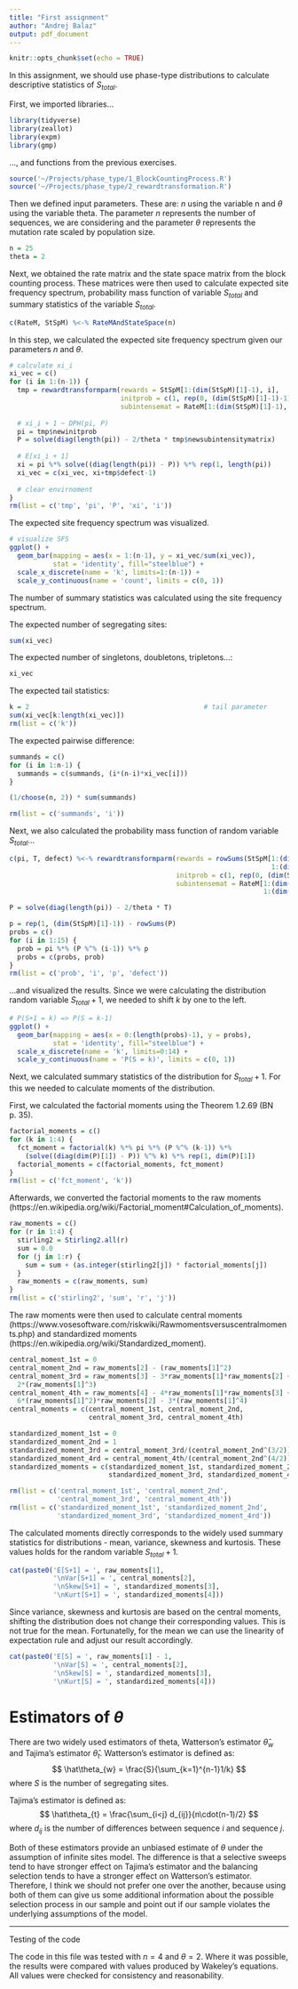 ```yaml
---
title: "First assignment"
author: "Andrej Balaz"
output: pdf_document
---
```


```r
knitr::opts_chunk$set(echo = TRUE)
```

In this assignment, we should use phase-type distributions to calculate descriptive statistics of $S_{total}$.

First, we imported libraries...
```r
library(tidyverse)
library(zeallot)
library(expm)
library(gmp)
```

..., and functions from the previous exercises.
```r
source('~/Projects/phase_type/1_BlockCountingProcess.R')
source('~/Projects/phase_type/2_rewardtransformation.R')
```

Then we defined input parameters. These are: $n$ using the variable n and $\theta$ using the variable theta.
The parameter $n$ represents the number of sequences, we are considering and the parameter $\theta$ represents the mutation rate scaled by population size.
```r
n = 25
theta = 2
```

Next, we obtained the rate matrix and the state space matrix from the block counting process. 
These matrices were then used to calculate expected site frequency spectrum, probability mass function of variable $S_{total}$ and summary statistics of the variable $S_{total}$.   
```r
c(RateM, StSpM) %<-% RateMAndStateSpace(n)
```

In this step, we calculated the expected site frequency spectrum given our parameters $n$ and $\theta$. 

```r
# calculate xi_i
xi_vec = c()
for (i in 1:(n-1)) {
  tmp = rewardtransformparm(rewards = StSpM[1:(dim(StSpM)[1]-1), i], 
                            initprob = c(1, rep(0, (dim(StSpM)[1]-1)-1)), 
                            subintensemat = RateM[1:(dim(StSpM)[1]-1), 1:(dim(StSpM)[1]-1)])
  
  # xi_i + 1 ~ DPH(pi, P)
  pi = tmp$newinitprob
  P = solve(diag(length(pi)) - 2/theta * tmp$newsubintensitymatrix)
  
  # E[xi_i + 1]
  xi = pi %*% solve((diag(length(pi)) - P)) %*% rep(1, length(pi))
  xi_vec = c(xi_vec, xi+tmp$defect-1)
  
  # clear envirnoment
}
rm(list = c('tmp', 'pi', 'P', 'xi', 'i'))
```

The expected site frequency spectrum was visualized.

```r
# visualize SFS
ggplot() + 
  geom_bar(mapping = aes(x = 1:(n-1), y = xi_vec/sum(xi_vec)), 
           stat = 'identity', fill="steelblue") +
  scale_x_discrete(name = 'k', limits=1:(n-1)) +
  scale_y_continuous(name = 'count', limits = c(0, 1))
```

The number of summary statistics was calculated using the site frequency spectrum.

The expected number of segregating sites:
```r
sum(xi_vec)
```

The expected number of singletons, doubletons, tripletons...:
```r
xi_vec
```

The expected tail statistics:
```r
k = 2                                            # tail parameter
sum(xi_vec[k:length(xi_vec)])
rm(list = c('k'))
```

The expected pairwise difference:
```r
summands = c()
for (i in 1:n-1) {
  summands = c(summands, (i*(n-i)*xi_vec[i]))
}

(1/choose(n, 2)) * sum(summands)

rm(list = c('summands', 'i'))
```

Next, we also calculated the probability mass function of random variable $S_{total}$...

```r
c(pi, T, defect) %<-% rewardtransformparm(rewards = rowSums(StSpM[1:(dim(StSpM)[1]-1), 
                                                                  1:(dim(StSpM)[2]-1)]), 
                                          initprob = c(1, rep(0, (dim(StSpM)[1]-1)-1)), 
                                          subintensemat = RateM[1:(dim(StSpM)[1]-1), 
                                                                1:(dim(StSpM)[1]-1)])

P = solve(diag(length(pi)) - 2/theta * T)

p = rep(1, (dim(StSpM)[1]-1)) - rowSums(P)
probs = c()
for (i in 1:15) {
  prob = pi %*% (P %^% (i-1)) %*% p
  probs = c(probs, prob)
}
rm(list = c('prob', 'i', 'p', 'defect'))
```

...and visualized the results. Since we were calculating the distribution random variable $S_{total} + 1$, we needed to shift $k$ by one to the left. 

```r
# P(S+1 = k) => P(S = k-1)
ggplot() + 
  geom_bar(mapping = aes(x = 0:(length(probs)-1), y = probs), 
           stat = 'identity', fill="steelblue") +
  scale_x_discrete(name = 'k', limits=0:14) +
  scale_y_continuous(name = 'P(S = k)', limits = c(0, 1))
```

Next, we calculated summary statistics of the distribution for $S_{total} + 1$. For this we needed to calculate moments of the distribution.

First, we calculated the factorial moments using the Theorem 1.2.69 (BN p. 35).

```r
factorial_moments = c()
for (k in 1:4) {
  fct_moment = factorial(k) %*% pi %*% (P %^% (k-1)) %*% 
    (solve((diag(dim(P)[1]) - P)) %^% k) %*% rep(1, dim(P)[1])
  factorial_moments = c(factorial_moments, fct_moment)
}
rm(list = c('fct_moment', 'k'))
```

Afterwards, we converted the factorial moments to the raw moments (https://en.wikipedia.org/wiki/Factorial_moment#Calculation_of_moments).

```r
raw_moments = c()
for (r in 1:4) {
  stirling2 = Stirling2.all(r)
  sum = 0.0
  for (j in 1:r) {
    sum = sum + (as.integer(stirling2[j]) * factorial_moments[j])
  }
  raw_moments = c(raw_moments, sum)
}
rm(list = c('stirling2', 'sum', 'r', 'j'))
```

The raw moments were then used to calculate central moments (https://www.vosesoftware.com/riskwiki/Rawmomentsversuscentralmoments.php) and standardized moments (https://en.wikipedia.org/wiki/Standardized_moment). 

```r
central_moment_1st = 0
central_moment_2nd = raw_moments[2] - (raw_moments[1]^2)
central_moment_3rd = raw_moments[3] - 3*raw_moments[1]*raw_moments[2] + 
  2*(raw_moments[1]^3)
central_moment_4th = raw_moments[4] - 4*raw_moments[1]*raw_moments[3] + 
  6*(raw_moments[1]^2)*raw_moments[2] - 3*(raw_moments[1]^4)
central_moments = c(central_moment_1st, central_moment_2nd, 
                    central_moment_3rd, central_moment_4th)

standardized_moment_1st = 0
standardized_moment_2nd = 1
standardized_moment_3rd = central_moment_3rd/(central_moment_2nd^(3/2))
standardized_moment_4rd = central_moment_4th/(central_moment_2nd^(4/2))
standardized_moments = c(standardized_moment_1st, standardized_moment_2nd, 
                         standardized_moment_3rd, standardized_moment_4rd)

rm(list = c('central_moment_1st', 'central_moment_2nd', 
            'central_moment_3rd', 'central_moment_4th'))
rm(list = c('standardized_moment_1st', 'standardized_moment_2nd', 
            'standardized_moment_3rd', 'standardized_moment_4rd'))
```

The calculated moments directly corresponds to the widely used summary statistics for distributions - mean, variance, skewness and kurtosis. These values holds for the random variable $S_{total} + 1$.  

```r
cat(paste0('E[S+1] = ', raw_moments[1], 
           '\nVar[S+1] = ', central_moments[2], 
           '\nSkew[S+1] = ', standardized_moments[3],
           '\nKurt[S+1] = ', standardized_moments[4]))
```

Since variance, skewness and kurtosis are based on the central moments, shifting the distribution does not change their corresponding values. This is not true for the mean. Fortunatelly, for the mean we can use the linearity of expectation rule and adjust our result accordingly.

```r
cat(paste0('E[S] = ', raw_moments[1] - 1, 
           '\nVar[S] = ', central_moments[2], 
           '\nSkew[S] = ', standardized_moments[3],
           '\nKurt[S] = ', standardized_moments[4]))
```

# Estimators of $\theta$
There are two widely used estimators of theta, Watterson's estimator $\hat\theta_{w}$ and Tajima's estimator $\hat\theta_{t}$.
Watterson's estimator is defined as:
$$
\hat\theta_{w} = \frac{S}{\sum_{k=1}^{n-1}1/k}
$$
where $S$ is the number of segregating sites.

Tajima's estimator is defined as:
$$
\hat\theta_{t} = \frac{\sum_{i<j} d_{ij}}{n\cdot(n-1)/2}
$$
where $d_{ij}$ is the number of differences between sequence $i$ and sequence $j$.

Both of these estimators provide an unbiased estimate of $\theta$ under the assumption of infinite sites model. The difference is that a selective sweeps tend to have stronger effect on Tajima's estimator and the balancing selection tends to have a stronger effect on Watterson's estimator. Therefore, I think we should not prefer one over the another, because using both of them can give us some additional information about the possible selection process in our sample and point out if our sample violates the underlying assumptions of the model.

***

Testing of the code

The code in this file was tested with $n = 4$ and $\theta = 2$. Where it was possible, the results were compared with values produced by Wakeley's equations. All values were checked for consistency and reasonability.
